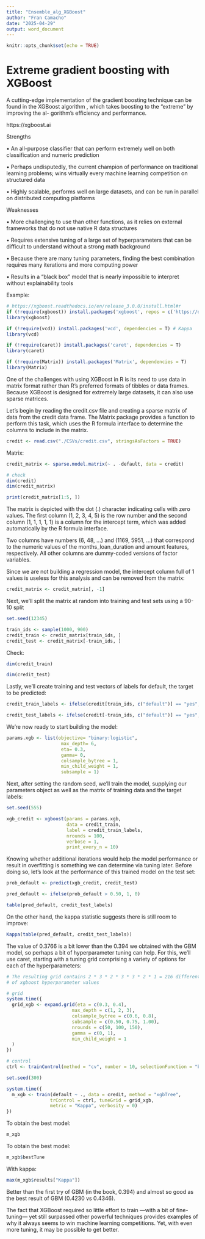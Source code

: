 ```yaml
---
title: "Ensemble_alg_XGBoost"
author: "Fran Camacho"
date: "2025-04-29"
output: word_document
---
```


```r
knitr::opts_chunk$set(echo = TRUE)
```

# Extreme gradient boosting with XGBoost

A cutting-edge implementation of the gradient boosting technique can be found in the XGBoost
algorithm , which takes boosting to the “extreme” by improving the al-
gorithm’s efficiency and performance.

https://xgboost.ai


Strengths

• An all-purpose classifier that can perform extremely well on both classification
and numeric prediction

• Perhaps undisputedly, the current champion of performance on traditional learning problems;
wins virtually every machine learning competition on structured data

• Highly scalable, performs well on large datasets, and can be run in parallel on 
distributed computing platforms

Weaknesses

• More challenging to use than other functions, as it relies on external
frameworks that do not use native R data structures

• Requires extensive tuning of a large set of hyperparameters that can be difficult
to understand without a strong math background

• Because there are many tuning parameters, finding the best combination requires many
iterations and more computing power

• Results in a “black box” model that is nearly impossible to interpret without
explainability tools



Example:

```r
# https://xgboost.readthedocs.io/en/release_3.0.0/install.html#r
if (!require(xgboost)) install.packages('xgboost', repos = c('https://dmlc.r-universe.dev', 'https://cloud.r-project.org'))
library(xgboost)

if (!require(vcd)) install.packages('vcd', dependencies = T) # Kappa
library(vcd)

if (!require(caret)) install.packages('caret', dependencies = T)
library(caret)

if (!require(Matrix)) install.packages('Matrix', dependencies = T)
library(Matrix)
```


One of the challenges with using XGBoost in R is its need to use data in matrix format rather than
R’s preferred formats of tibbles or data frames. Because XGBoost is designed for extremely large
datasets, it can also use sparse matrices.

Let’s begin by reading the credit.csv file and creating a sparse matrix of data from the credit
data frame. The Matrix package provides a function to perform this task, which uses the R formula
interface to determine the columns to include in the matrix.

```r
credit <- read.csv("./CSVs/credit.csv", stringsAsFactors = TRUE)
```

Matrix:

```r
credit_matrix <- sparse.model.matrix(~ . -default, data = credit)

# check
dim(credit)
dim(credit_matrix)
```


```r
print(credit_matrix[1:5, ])
```

The matrix is depicted with the dot (.) character indicating cells with zero values. 
The first column (1, 2, 3, 4, 5) is the row number and the second column (1, 1, 1, 1, 1) 
is a column for the intercept term, which was added automatically by the R formula interface. 

Two columns have numbers (6, 48, ...) and (1169, 5951, ...) that correspond to the 
numeric values of the months_loan_duration and amount features, respectively. 
All other columns are dummy-coded versions of factor variables.

Since we are not building a regression model, the intercept column full of 1 values is useless for
this analysis and can be removed from the matrix:

```r
credit_matrix <- credit_matrix[, -1]
```


Next, we’ll split the matrix at random into training and test sets using a 90-10 split

```r
set.seed(12345)

train_ids <- sample(1000, 900)
credit_train <- credit_matrix[train_ids, ]
credit_test <- credit_matrix[-train_ids, ]
```


Check:

```r
dim(credit_train)

dim(credit_test)
```

Lastly, we’ll create training and test vectors of labels for default, the target to be predicted:

```r
credit_train_labels <- ifelse(credit[train_ids, c("default")] == "yes", 1, 0)

credit_test_labels <- ifelse(credit[-train_ids, c("default")] == "yes", 1, 0)
```

We’re now ready to start building the model:

```r

params.xgb <- list(objective= "binary:logistic",
                    max_depth= 6,
                    eta= 0.3,
                    gamma= 0,
                    colsample_bytree = 1,
                    min_child_weight = 1,
                    subsample = 1)

```


Next, after setting the random seed, we’ll train the model, supplying our parameters object as
well as the matrix of training data and the target labels:

```r
set.seed(555)

xgb_credit <- xgboost(params = params.xgb,
                      data = credit_train,
                      label = credit_train_labels,
                      nrounds = 100,
                      verbose = 1,
                      print_every_n = 10)
```

Knowing whether additional iterations would help the model performance or result in overfitting
is something we can determine via tuning later. Before doing so, let’s look at the performance of
this trained model on the test set:

```r
prob_default <- predict(xgb_credit, credit_test)

pred_default <- ifelse(prob_default > 0.50, 1, 0)

table(pred_default, credit_test_labels)
```

On the other hand, the kappa statistic suggests there is still room to improve:

```r
Kappa(table(pred_default, credit_test_labels))
```

The value of 0.3766 is a bit lower than the 0.394 we obtained with the GBM model, so perhaps
a bit of hyperparameter tuning can help. For this, we’ll use caret, starting with a tuning grid
comprising a variety of options for each of the hyperparameters:

```r
# The resulting grid contains 2 * 3 * 2 * 3 * 3 * 2 * 1 = 216 different combinations
# of xgboost hyperparameter values

# grid
system.time({
  grid_xgb <- expand.grid(eta = c(0.3, 0.4),
                        max_depth = c(1, 2, 3),
                        colsample_bytree = c(0.6, 0.8),
                        subsample = c(0.50, 0.75, 1.00),
                        nrounds = c(50, 100, 150),
                        gamma = c(0, 1),
                        min_child_weight = 1
  )
})

# control
ctrl <- trainControl(method = "cv", number = 10, selectionFunction = "best")
```


```r
set.seed(300)

system.time({
  m_xgb <- train(default ~ ., data = credit, method = "xgbTree",
                trControl = ctrl, tuneGrid = grid_xgb,
                metric = "Kappa", verbosity = 0)
})
```

To obtain the best model:

```r
m_xgb
```

To obtain the best model:

```r
m_xgb$bestTune
```

With kappa:

```r
max(m_xgb$results["Kappa"])
```

Better than the first try of GBM (in the book, 0.394) and almost so good as the best 
result of GBM (0.4230 vs 0.4346).

The fact that XGBoost required so little effort to train —with a bit of fine-tuning—
yet still surpassed other powerful techniques provides examples of why it always seems 
to win machine learning competitions. Yet, with even more tuning, it may be possible 
to get better.




